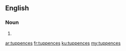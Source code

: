 ==English==

===Noun===
{{head|en|plural}}

# {{plural of|tuppence|lang=en}}

[[ar:tuppences]]
[[fr:tuppences]]
[[ku:tuppences]]
[[my:tuppences]]